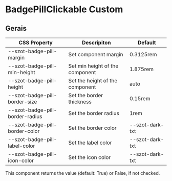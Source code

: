
<Meta title="Components/FormFields/BadgePillClickable/Custom" />

# BadgePillClickable Custom

## Gerais

| CSS Property                    | Descripiton                     | Default         |
| ------------------------------- | ------------------------------- | --------------- |
| --szot-badge-pill-margin        | Set component margin            | 0.3125rem       |
| --szot-badge-pill-min-height    | Set min height of the component | 1.875rem        |
| --szot-badge-pill-height        | Set the height of the component | auto            |
| --szot-badge-pill-border-size   | Set the border thickness        | 0.15rem         |
| --szot-badge-pill-border-radius | Set the border radius           | 1rem            |
| --szot-badge-pill-border-color  | Set the border color            | --szot-dark-txt |
| --szot-badge-pill-label-color   | Set the label color             | --szot-dark-txt |
| --szot-badge-pill-icon-color    | Set the icon color              | --szot-dark-txt |

<p>
  This component returns the value (default: True) or False, if not checked.
</p>
